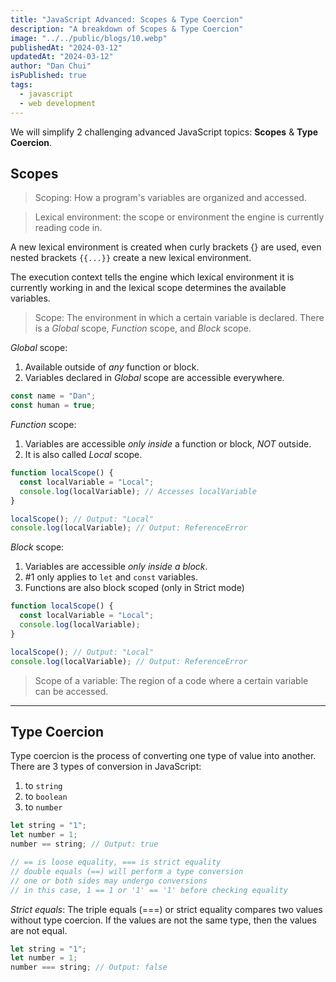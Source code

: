 ```yaml
---
title: "JavaScript Advanced: Scopes & Type Coercion"
description: "A breakdown of Scopes & Type Coercion"
image: "../../public/blogs/10.webp"
publishedAt: "2024-03-12"
updatedAt: "2024-03-12"
author: "Dan Chui"
isPublished: true
tags:
  - javascript
  - web development
---
```


We will simplify 2 challenging advanced JavaScript topics: **Scopes** & **Type Coercion**.

## Scopes

> Scoping: How a program's variables are organized and accessed.

> Lexical environment: the scope or environment the engine is currently reading code in.

A new lexical environment is created when curly brackets {} are used, even nested brackets `{{...}}` create a new lexical environment.

The execution context tells the engine which lexical environment it is currently working in and the lexical scope determines the available variables.

> Scope: The environment in which a certain variable is declared. There is a _Global_ scope, _Function_ scope, and _Block_ scope.

_Global_ scope:

1. Available outside of _any_ function or block.
2. Variables declared in _Global_ scope are accessible everywhere.

```js
const name = "Dan";
const human = true;
```

_Function_ scope:

1. Variables are accessible _*only inside*_ a function or block, _NOT_ outside.
2. It is also called _Local_ scope.

```js
function localScope() {
  const localVariable = "Local";
  console.log(localVariable); // Accesses localVariable
}

localScope(); // Output: "Local"
console.log(localVariable); // Output: ReferenceError
```

_Block_ scope:

1. Variables are accessible _only inside a block_.
2. #1 only applies to `let` and `const` variables.
3. Functions are also block scoped (only in Strict mode)

```js
function localScope() {
  const localVariable = "Local";
  console.log(localVariable);
}

localScope(); // Output: "Local"
console.log(localVariable); // Output: ReferenceError
```

> Scope of a variable: The region of a code where a certain variable can be accessed.

---

## Type Coercion

Type coercion is the process of converting one type of value into another. There are 3 types of conversion in JavaScript:

1. to `string`
2. to `boolean`
3. to `number`

```js
let string = "1";
let number = 1;
number == string; // Output: true

// == is loose equality, === is strict equality
// double equals (==) will perform a type conversion
// one or both sides may undergo conversions
// in this case, 1 == 1 or '1' == '1' before checking equality
```

_Strict equals_: The triple equals (===) or strict equality compares two values without type coercion. If the values are not the same type, then the values are not equal.

```js
let string = "1";
let number = 1;
number === string; // Output: false
```
